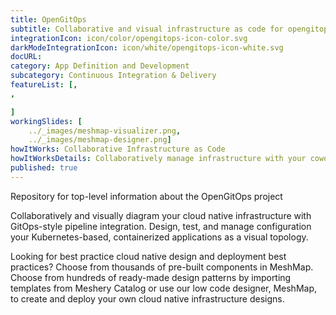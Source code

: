 ---title: OpenGitOps  subtitle: Collaborative and visual infrastructure as code for opengitopsintegrationIcon: icon/color/opengitops-icon-color.svgdarkModeIntegrationIcon: icon/white/opengitops-icon-white.svgdocURL: category: App Definition and Developmentsubcategory: Continuous Integration & DeliveryfeatureList: [,,]workingSlides: [    ../_images/meshmap-visualizer.png,    ../_images/meshmap-designer.png]howItWorks: Collaborative Infrastructure as CodehowItWorksDetails: Collaboratively manage infrastructure with your coworkers synchronously sharing the same designs.published: true---<p>    Repository for top-level information about the OpenGitOps project</p><p>    Collaboratively and visually diagram your cloud native infrastructure with GitOps-style pipeline integration. Design, test, and manage configuration your Kubernetes-based, containerized applications as a visual topology.</p><p>    Looking for best practice cloud native design and deployment best practices? Choose from thousands of pre-built components in MeshMap. Choose from hundreds of ready-made design patterns by importing templates from Meshery Catalog or use our low code designer, MeshMap, to create and deploy your own cloud native infrastructure designs.</p>